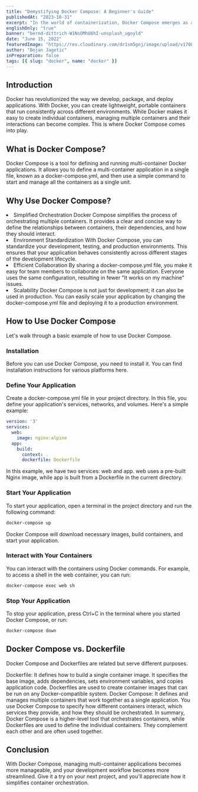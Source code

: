 ```yaml
---
title: "Demystifying Docker Compose: A Beginner's Guide"
publishedAt: "2023-10-31"
excerpt: "In the world of containerization, Docker Compose emerges as a powerful ally, simplifying complex setups for beginners. Explore its capabilities and benefits in this beginner's guide."
englishOnly: "true"
banner: "bernd-dittrich-W1NsOMhU8hI-unsplash_ugoyld"
date: "June 15, 2022"
featuredImage: "https://res.cloudinary.com/dr1sm5gnj/image/upload/v1708357956/igutech/blogs/bernd-dittrich-l70397AVgCI-unsplash_x01byu.jpg"
author: "Bojan Jagetic"
inPreparation: false
tags: [{ slug: "docker", name: "docker" }]
---
```


## Introduction

Docker has revolutionized the way we develop, package, and deploy applications. With Docker, you can create lightweight, portable containers that run consistently across different environments. While Docker makes it easy to create individual containers, managing multiple containers and their interactions can become complex. This is where Docker Compose comes into play.

## What is Docker Compose?

Docker Compose is a tool for defining and running multi-container Docker applications. It allows you to define a multi-container application in a single file, known as a docker-compose.yml, and then use a simple command to start and manage all the containers as a single unit.

## Why Use Docker Compose?

<LgNumberList>
<li>
Simplified Orchestration
Docker Compose simplifies the process of orchestrating multiple containers. It provides a clear and concise way to define the relationships between containers, their dependencies, and how they should interact.
</li>
<li>
Environment Standardization
With Docker Compose, you can standardize your development, testing, and production environments. This ensures that your application behaves consistently across different stages of the development lifecycle.
</li>
<li>
Efficient Collaboration
By sharing a docker-compose.yml file, you make it easy for team members to collaborate on the same application. Everyone uses the same configuration, resulting in fewer "It works on my machine" issues.
</li>
<li>
Scalability
Docker Compose is not just for development; it can also be used in production. You can easily scale your application by changing the docker-compose.yml file and deploying it to a production environment.
</li>
</LgNumberList>

## How to Use Docker Compose

Let's walk through a basic example of how to use Docker Compose.

### Installation
Before you can use Docker Compose, you need to install it. You can find installation instructions for various platforms <Link href="https://docs.docker.com/compose/install/">here</Link>.

### Define Your Application
Create a docker-compose.yml file in your project directory. In this file, you define your application's services, networks, and volumes. Here's a simple example:

```yaml
version: '3'
services:
  web:
    image: nginx:alpine
  app:
    build:
      context: .
      dockerfile: Dockerfile
```

In this example, we have two services: web and app. web uses a pre-built Nginx image, while app is built from a Dockerfile in the current directory.

### Start Your Application
To start your application, open a terminal in the project directory and run the following command:

```bash
docker-compose up
```

Docker Compose will download necessary images, build containers, and start your application.

### Interact with Your Containers
You can interact with the containers using Docker commands. For example, to access a shell in the web container, you can run:

```bash
docker-compose exec web sh
```

### Stop Your Application
To stop your application, press Ctrl+C in the terminal where you started Docker Compose, or run:

```bash
docker-compose down
```

## Docker Compose vs. Dockerfile

Docker Compose and Dockerfiles are related but serve different purposes.

<Adjusted>Dockerfile</Adjusted>: It defines how to build a single container image. It specifies the base image, adds dependencies, sets environment variables, and copies application code. Dockerfiles are used to create container images that can be run on any Docker-compatible system.
<Adjusted>Docker Compose</Adjusted>: It defines and manages multiple containers that work together as a single application. You use Docker Compose to specify how different containers interact, which services they provide, and how they should be orchestrated.
In summary, Docker Compose is a higher-level tool that orchestrates containers, while Dockerfiles are used to define the individual containers. They complement each other and are often used together.

## Conclusion

With Docker Compose, managing multi-container applications becomes more manageable, and your development workflow becomes more streamlined. Give it a try on your next project, and you'll appreciate how it simplifies container orchestration.